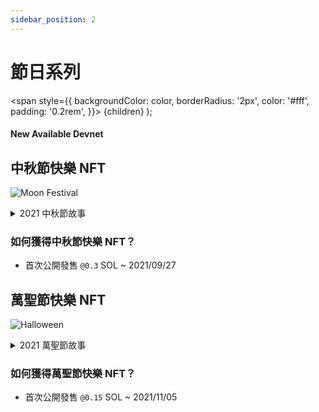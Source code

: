 ```yaml
---
sidebar_position: 2
---
```


# 節日系列

  <span
    style={{
      backgroundColor: color,
      borderRadius: '2px',
      color: '#fff',
      padding: '0.2rem',
    }}>
    {children}
  </span>
);

#### New Available <Highlight color="#25c2a0">Devnet</Highlight>


## 中秋節快樂 NFT

![Moon Festival](/img/nfts/moon2021.png)

<details>
  <summary>2021 中秋節故事</summary>
  <div>
    <summary>
        黃橙色的夕陽逐漸落下，外頭的月亮逐漸爬升，微涼的風輕輕吹過，吹散了屋內滿盈的熱氣，秋天的氣息也悄悄到來。Lanny、Teddy 和 Massee 三人組正在橘子假期旅社裡討論著什麼。

「玉兔在月亮上是在搗什麼啊？」Teddy 吃著 Massee 剛烤好的月餅好奇地問著。

「是麻糬吧！如果是我，我會搗麻糬」Lanny 堅定地說。

「我記得故事是去搗藥呢！」Massee 思考著。

「我投搗藥一票，因為如果是麻糬，那 Massee 就會做出來給我們吃了！」Teddy 笑著說。

「對耶！合理！」Lanny 不假思索地點著頭。而主角 Massee 則是害羞地笑著。

這是來到橘子假期旅社的第一個中秋節。雖然剛來到陌生的環境，但有著身邊的夥伴，Lanny 總覺得心裡特別踏實，在未來的日子裡，又會發生什麼有趣的事呢？
</summary>
  </div>
</details>

### 如何獲得**中秋節快樂 NFT**？
- 首次公開發售 `@0.3` SOL ~ 2021/09/27

## 萬聖節快樂 NFT

![Halloween](/img/nfts/halloween2021.png)

<details>
  <summary>2021 萬聖節故事</summary>
  <div>
    <summary>
        為了讓橘子假期旅社能夠很順利地營運，Teddy 提議 Massee 用他最擅長的廚藝製作點心，並在萬聖節當天參加遊行時，三人一起宣傳橘子假期的周邊商品。於是 Massee 開始著手準備萬聖節的相關點子。

Lanny 早早就穿好他預備的魔術師裝扮，期待即將來臨的萬聖節遊行。Teddy 緊接在後。 Massee ，希望所有人都一起享受萬聖節的氣氛，所以做了許多香噴噴的手指餅乾，並在手指上用巧克力寫上橘子假期旅社的 Instagram ，分享給參加遊行的人們。

遊行時間跟餅乾都消逝地很快，Massee 貼心地為 Lanny 和 Teddy 都留了一份點心。

「太好吃了吧！」Teddy 不禁讚嘆。「你的廚藝到底是去哪裡學的呀？」

等不及 Massee 的回應。突然間，一個小朋友氣喘吁吁地跑過來。「南瓜醬（指裝扮南瓜的 Massee），還有餅乾嗎？」小朋友用期待地眼神看著 Massee。

Massee 看著空著的籃子，苦惱地皺了皺眉頭，正準備要開口婉拒小朋友，突然 Lanny 跟小朋友說：「嘿！讓魔術師變一個給你吧！」

「霹靂巴拉蹦！餅乾出來囉！」Lanny 把最後一塊餅乾放在手中，伸向了小朋友。

看著小朋友吃得津津有味的模樣，三個人不禁感到幸福。

那天，是 2021 的萬聖節。雖然天氣很冷，但溫暖的氣氛卻仍一直圍繞在這四個人身上。
</summary>
  </div>
</details>

### 如何獲得**萬聖節快樂 NFT**？
- 首次公開發售 `@0.15` SOL ~ 2021/11/05